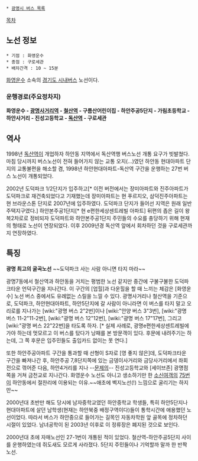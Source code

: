  * [[광명시 버스 목록]]

[[목차]]

== 노선 정보 ==
 * 기점 : 화영운수
 * 종점 : 구로세관
 * 배차간격 : 10 ~ 15분

[[화영운수]] 소속의 [[경기도 시내버스]] 노선이다.

=== 운행경로(주요정차지) ===
'''화영운수 - [[광명사거리역]] - [[철산역]] - 구름산어린이집 - 하안주공5단지 - 가림초등학교 - 하안사거리 - 진성고등학교 - [[독산역]] - 구로세관'''

== 역사 ==
1998년 [[독산역]]이 개업하자 하안동 지역에서 독산역행 버스노선 개통 요구가 빗발쳤다. 마침 당시까지 버스노선이 전혀 들어가지 않는 교통 오지(...)였던 하안동 현대아파트 단지의 교통불편을 해소할 겸, 1998년 하안현대아파트-독산역 구간을 운행하는 27번 버스 노선이 개통되었다.

2002년 도덕파크 1/2단지가 입주하고[* 이전 버전에서는 장미아파트와 진주아파트가 도덕파크로 재건축되었다고 기재했는데 장미아파트는 현 푸르지오, 삼덕진주아파트는 현 브라운스톤 단지로 2007년에 입주하였다. 도덕파크 단지가 들어선 지역은 원래 일반 주택지구였다.] 하안본주공1단지[* 현 e편한세상센트레빌 아파트] 뒤편의 좁은 길이 왕복2차로로 정비되자 도덕파트와 하안본주공1단지 주민들의 수요를 충당하기 위해 현재의 형태로 노선이 연장되었다. 이후 2009년경 독산역 앞에서 회차하던 것을 구로세관까지 연장하였다.

== 특징 ==
'''광명 최고의 굴곡노선''' ~~도덕파크 사는 사람 아니면 타지 마라~~

광명7동에서 철산역과 하안동을 거치는 평범한 노선 같지만 중간에 구불구불한 도덕파크타운 언덕구간을 지나간다. 이 구간의 [업힐]과 다운힐을 할 때 느끼는 체감은 [화영운수] 노선 버스 중에서도 유례없는 스릴을 느낄 수 있다. 광명사거리나 철산역을 기준으로, 도덕파크, 하안현대아파트, 하안5단지에 갈 사람이 아니라면 이 버스를 타지 말고 오리로를 지나가는 [wiki:"광명 버스 2"2번]이나 [wiki:"안양 버스 3"3번], [wiki:"광명 버스 11-2"11-2번], [wiki:"광명 버스 12"12번], [wiki:"광명 버스 17"17번], 그리고 [wiki:"광명 버스 22"22번]을 타도록 하자. [* 실제 사례로, 광명e편한세상센트레빌에 가야 하는데 멋모르고 이 버스를 탔다가 낭패를 본 방문객이 있다. 후문에 내려주기는 하는데, 그 쪽 후문은 입주민들도 출입카드 없이는 못 연다.] 

또한 하안주공아파트 구간을 통과할 때 선형이 S자로 [영 좋지 않은]데, 도덕파크타운 구간을 빠져나간 후, 하안주공 7,8단지쪽에 있는 금뎅이사거리와 금당사거리에서 좌회전으로 꺾어준 다음, 하안4거리를 지나 --[[진성고등학교 학생인권 논란|문제]]의-- 진성고등학교와 [세이브존] 광명점 쪽을 거쳐 금천교로 지나간다. 화영운수 노선도 아니고 생소하기만 한 [[소신여객]]의 [[부천 버스 75|75번]]이 하안동에서 절찬리에 이용되는 이유.~~애초에 벽지노선(!) 느낌으로 굴리기는 하지만~~

2000년대 초반만 해도 당시에 남자중학교였던 하안중학교 학생들, 특히 하안5단지나 현대아파트에 살던 남학생(현재는 하안북중 배정구역이다)들이 통학시간에 애용했던 노선이었다. 따라서 버스가 하안중으로 들어가는 길목인 자동차학원 앞 골목에 정차하던 시절이 있었다. 남녀공학이 된 2003년 이후로 이 정류장은 폐지된 것으로 보인다.

2000년대 초에 자매노선인 27-1번이 개통된 적이 있었다. 철산역-하안주공5단지 사이를 운행하였는데 쥐도새도 모르게 사라졌다. 5단지 주민들이나 기억할까 말까 한 반짝 노선.

